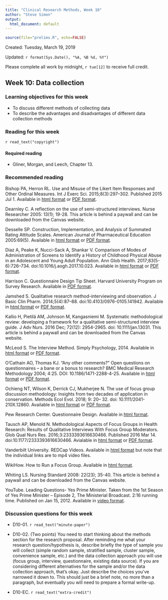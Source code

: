 ```yaml
---
title: "Clinical Research Methods, Week 10"
author: "Steve Simon"
output:
  html_document: default
---
```


```r
source(file="prelims.R", echo=FALSE)
```

Created: Tuesday, March 19, 2019

Updated: `r format(Sys.Date(), "%A, %B %d, %Y")`

Please complete all work by midnight, `r tue[12]` to receive full credit.

## Week 10: Data collection

### Learning objectives for this week

* To discuss different methods of collecting data
* To describe the advantages and disadvantages of different data collection methods

### Reading for this week

`r read_text("copyright")`

#### Required reading

* Gliner, Morgan, and Leech, Chapter 13.

### Recommended reading

Bishop PA, Herron RL. Use and Misuse of the Likert Item Responses and Other Ordinal Measures. Int J Exerc Sci. 2015;8(3):297–302. Published 2015 Jul 1. Available in [html format](https://www.ncbi.nlm.nih.gov/pmc/articles/PMC4833473/) or [PDF format](https://www.ncbi.nlm.nih.gov/pmc/articles/PMC4833473/pdf/ijes_08_03_297.pdf).

Dearnley C. A reflection on the use of semi-structured interviews. Nurse Researcher 2005: 13(1); 19-28. This article is behind a paywall and can be downloaded from the Canvas website.

Desselle SP. Construction, Implementation, and Analysis of Summated Rating Attitude Scales. American Journal of Pharmaceutical Education 2005:69(5). Available in [html format](https://www.ajpe.org/doi/full/10.5688/aj690597) or [PDF format](https://www.ajpe.org/doi/pdf/10.5688/aj690597).

Diaz A, Peake K, Nucci-Sack A, Shankar V. Comparison of Modes of Administration of Screens to Identify a History of Childhood Physical Abuse in an Adolescent and Young Adult Population. Ann Glob Health. 2017;83(5-6):726–734. doi:10.1016/j.aogh.2017.10.023. Available in [html format](https://www.ncbi.nlm.nih.gov/pmc/articles/PMC5739060/) or [PDF format](https://www.ncbi.nlm.nih.gov/pmc/articles/PMC5739060/pdf/nihms917351.pdf).

Harrison C. Questionnaire Design Tip Sheet. Harvard University Program on Survey Research. Available in [PDF format](https://psr.iq.harvard.edu/files/psr/files/PSRQuestionnaireTipSheet_0.pdf).

Jamshed S. Qualitative research method-interviewing and observation. J Basic Clin Pharm. 2014;5(4):87–88. doi:10.4103/0976-0105.141942. Available in [html format](https://www.ncbi.nlm.nih.gov/pmc/articles/PMC4194943/) or [PDF format](https://www.ncbi.nlm.nih.gov/pmc/articles/PMC4194943/pdf/JBCP-5-87.pdf).

Kallio H, Pietilä AM, Johnson M, Kangasniemi M. Systematic methodological review: developing a framework for a qualitative semi-structured interview guide. J Adv Nurs. 2016 Dec; 72(12): 2954-2965. doi: 10.1111/jan.13031. This article is behind a paywall and can be downloaded from the Canvas website.

McLeod S. The Interview Method. Simply Psychology, 2014. Available in [html format](https://www.simplypsychology.org/interviews.html) or [PDF format](https://www.simplypsychology.org/simplypsychology.org-interview-method.pdf).

O'Cathain AO, Thomas KJ. "Any other comments?" Open questions on questionnaires – a bane or a bonus to research? BMC Medical Research Methodology 2004; 4:25. DOI: 10.1186/1471-2288-4-25. Available in [html format](https://bmcmedresmethodol.biomedcentral.com/articles/10.1186/1471-2288-4-25) or [PDF format](https://bmcmedresmethodol.biomedcentral.com/track/pdf/10.1186/1471-2288-4-25).

Ochieng NT, Wilson K, Derrick CJ, Mukherjee N. The use of focus group discussion methodology: Insights from two decades of application in conservation. Methods Ecol Evol. 2018; 9: 20– 32. doi: 10.1111/2041-210X.12860. Available in [html format](https://doi.org/10.1111/2041-210X.12860) or [PDF format](https://besjournals.onlinelibrary.wiley.com/doi/epdf/10.1111/2041-210X.12860).

Pew Research Center. Questionnaire Design. Available in [html format](https://www.pewresearch.org/methods/u-s-survey-research/questionnaire-design/).

Tausch AP, Menold N. Methodological Aspects of Focus Groups in Health Research: Results of Qualitative Interviews With Focus Group Moderators. Glob Qual Nurs Res. 2016;3:2333393616630466. Published 2016 Mar 14. doi:10.1177/2333393616630466. Avialable in [html format](https://www.ncbi.nlm.nih.gov/pmc/articles/PMC5342644/) or [PDF format](https://www.ncbi.nlm.nih.gov/pmc/articles/PMC5342644/pdf/10.1177_2333393616630466.pdf).

Vanderbilt University. REDCap Videos. Available in [html format](https://projectredcap.org/resources/videos/) but note that the individual links are to mp4 video files.

WikiHow. How to Run a Focus Group. Available in [html format](https://www.wikihow.com/Run-a-Focus-Group).

Whiting LS. Nursing Standard 2008: 22(23); 35-40. This article is behind a paywall and can be downloaded from the Canvas website.

YouTube. Leading Questions- Yes Prime Minister. Taken from the 1st Season of Yes Prime Minister – Episode 2, The Ministerial Broadcast. 2:16 running time. Published on Jan 15, 2012. Available in [video format](https://www.youtube.com/watch?v=G0ZZJXw4MTA).

### Discussion questions for this week

* D10-01. `r read_text("minute-paper")`

* D10-02. (Two points) You need to start thinking about the methods section for the research proposal. After reminding me what your research question/hypothesis is, describe briefly the type of sample you will collect (simple random sample, stratified sample, cluster sample, convenience sample, etc.) and the data collection approach you will use (focus group, interview, questionnaire, existing data source). If you are considering different alternatives for the sample and/or the data collection approach, that’s okay. Just describe the choices you’ve narrowed it down to. This should just be a brief note, no more than a paragraph, but eventually you will need to prepare a formal write-up.

* D10-EC. `r read_text("extra-credit")`
